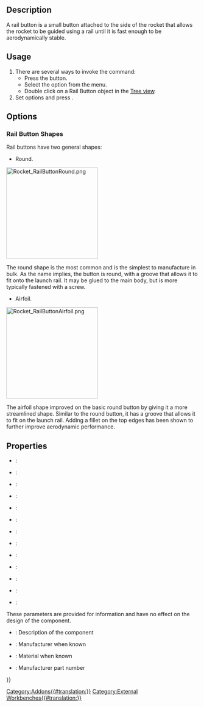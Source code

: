 <languages/>

{{Docnav
|[[Rocket_LaunchLug|Launch Lug]]
|[[Rocket_RailGuide|Rail Guide]]
|[[Rocket_Workbench|Rocket Workbench]]
|IconL=Rocket_LaunchLug.svg
|IconR=Rocket_RailGuide.svg
|IconC=RocketWorkbench.svg
}}

{{GuiCommand
|Name=Rocket RailButton
|MenuLocation=Rocket → Launch Guides → Rail Button
|Workbenches=[[Rocket_Workbench|Rocket Workbench]]
|Version=0.19
}}

== Description ==

A rail button is a small button attached to the side of the rocket that allows the rocket to be guided using a rail until it is fast enough to be aerodynamically stable.

== Usage ==

# There are several ways to invoke the command:
#* Press the {{Button|[[Image:Rocket_RailGuide.svg|16px]] [[Rocket_RailButton|Rail Button]]}} button.
#* Select the {{MenuCommand|Rocket → Launch Guides→ [[Image:Rocket_RailButton.svg|16px]] Rail Button}} option from the menu.
#* Double click on a Rail Button object in the [[Tree_view|Tree view]].
# Set options and press {{Button|OK}}.

== Options ==

=== Rail Button Shapes ===

Rail buttons have two general shapes: 

* Round.

[[File:Rocket_RailButtonRound.png|240px]]
{{Caption|Round Rail Button}}

The round shape is the most common and is the simplest to manufacture in bulk. As the name implies, the button is round, with a groove that allows it to fit onto the launch rail. It may be glued to the main body, but is more typically fastened with a screw.

* Airfoil.

[[File:Rocket_RailButtonAirfoil.png|240px]]
{{Caption|Airfoiled Rail Button}}

The airfoil shape improved on the basic round button by giving it a more streamlined shape. Similar to the round button, it has a groove that allows it to fit on the launch rail. Adding a fillet on the top edges has been shown to further improve aerodynamic performance.

== Properties ==

{{TitleProperty|Rail Button}}

* {{PropertyData|Base Thickness}}:
* {{PropertyData|Countersink Angle}}:
* {{PropertyData|Fastener}}:
* {{PropertyData|Fillet Radius}}:
* {{PropertyData|Filleted Top}}:
* {{PropertyData|Head Diameter}}:
* {{PropertyData|Inner Diameter}}:
* {{PropertyData|Length}}:
* {{PropertyData|Outer Diameter}}:
* {{PropertyData|Rail Button Type}}:
* {{PropertyData|Shank Diameter}}:
* {{PropertyData|Thickness}}:
* {{PropertyData|Top Thickness}}:

{{TitleProperty|Rocket Component}}

These parameters are provided for information and have no effect on the design of the component.

* {{PropertyData|Description}}: Description of the component
* {{PropertyData|Manufacturer}}: Manufacturer when known
* {{PropertyData|Material}}: Material when known
* {{PropertyData|Part Number}}: Manufacturer part number


{{Docnav
|[[Rocket_LaunchLug|Launch Lug]]
|[[Rocket_RailGuide|Rail Guide]]
|[[Rocket_Workbench|Rocket Workbench]]
|IconL=Rocket_LaunchLug.svg
|IconR=Rocket_RailGuide.svg
|IconC=RocketWorkbench.svg
}}

{{Userdocnavi{{#translation:}}}}
[[Category:Addons{{#translation:}}]]
[[Category:External Workbenches{{#translation:}}]]